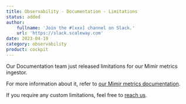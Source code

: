 ```yaml
---
title: Observability - Documentation - Limitations
status: added
author:
    fullname: 'Join the #[xxx] channel on Slack.'
    url: 'https://slack.scaleway.com'
date: 2023-04-19
category: observability
product: cockpit
---
```


Our Documentation team just released limitations for our Mimir metrics ingestor. 

For more information about it, refer to [our Mimir metrics documentation](https://www.scaleway.com/en/docs/observability/cockpit/reference-content/cockpit-limitations/#limits-for-mimir).

If you require any custom limitations, feel free to [reach us](https://www.scaleway.com/fr/betas/#observability).

